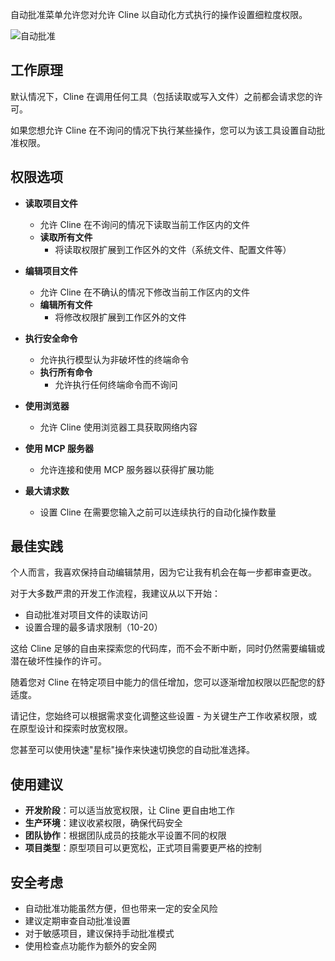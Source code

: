 自动批准菜单允许您对允许 Cline 以自动化方式执行的操作设置细粒度权限。

<Frame>
	<img src="https://storage.googleapis.com/cline_public_images/docs/assets/auto-approve.png" alt="自动批准" />
</Frame>

## 工作原理

默认情况下，Cline 在调用任何工具（包括读取或写入文件）之前都会请求您的许可。

如果您想允许 Cline 在不询问的情况下执行某些操作，您可以为该工具设置自动批准权限。

## 权限选项

-   **读取项目文件**

    -   允许 Cline 在不询问的情况下读取当前工作区内的文件
    -   **读取所有文件**
        -   将读取权限扩展到工作区外的文件（系统文件、配置文件等）

-   **编辑项目文件**

    -   允许 Cline 在不确认的情况下修改当前工作区内的文件
    -   **编辑所有文件**
        -   将修改权限扩展到工作区外的文件

-   **执行安全命令**

    -   允许执行模型认为非破坏性的终端命令
    -   **执行所有命令**
        -   允许执行任何终端命令而不询问

-   **使用浏览器**

    -   允许 Cline 使用浏览器工具获取网络内容

-   **使用 MCP 服务器**

    -   允许连接和使用 MCP 服务器以获得扩展功能

-   **最大请求数**
    -   设置 Cline 在需要您输入之前可以连续执行的自动化操作数量

## 最佳实践

个人而言，我喜欢保持自动编辑禁用，因为它让我有机会在每一步都审查更改。

对于大多数严肃的开发工作流程，我建议从以下开始：

-   自动批准对项目文件的读取访问
-   设置合理的最多请求限制（10-20）

这给 Cline 足够的自由来探索您的代码库，而不会不断中断，同时仍然需要编辑或潜在破坏性操作的许可。

随着您对 Cline 在特定项目中能力的信任增加，您可以逐渐增加权限以匹配您的舒适度。

请记住，您始终可以根据需求变化调整这些设置 - 为关键生产工作收紧权限，或在原型设计和探索时放宽权限。

您甚至可以使用快速"星标"操作来快速切换您的自动批准选择。

## 使用建议

-   **开发阶段**：可以适当放宽权限，让 Cline 更自由地工作
-   **生产环境**：建议收紧权限，确保代码安全
-   **团队协作**：根据团队成员的技能水平设置不同的权限
-   **项目类型**：原型项目可以更宽松，正式项目需要更严格的控制

## 安全考虑

-   自动批准功能虽然方便，但也带来一定的安全风险
-   建议定期审查自动批准设置
-   对于敏感项目，建议保持手动批准模式
-   使用检查点功能作为额外的安全网

